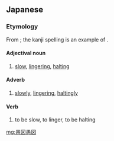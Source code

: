 
==Japanese==
{{ja-kanjitab|ぐ|ず|ぐ|ず|yomi=o}}
===Etymology===
From {{lang|ja|グズグズ}}; the kanji spelling is an example of {{ja-ateji|sort=ぐずぐず}}.

====Adjectival noun====
{{ja-adj|ぐずぐず|グズグズ|decl=な|kyu=愚圖愚圖}}

# {{ja-def|ぐずぐず}} [[slow]], [[lingering]], [[halting]]

====Adverb====
{{ja-pos|adverb|ぐずぐず|グズグズ|kyu=愚圖愚圖}}

# {{ja-def|ぐずぐず}} [[slowly]], [[lingering]], [[haltingly]]

====Verb====
{{ja-verb-suru|kata=グズグズ|ぐずぐず|kyu=愚圖愚圖}}

# {{ja-def|ぐずぐず}} to be slow, to linger, to be halting

[[mg:愚図愚図]]